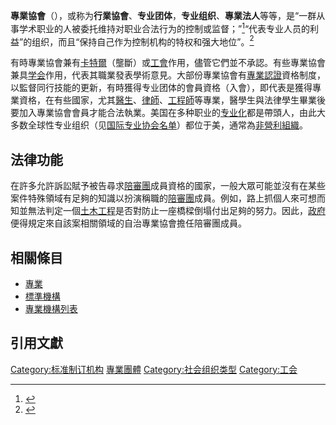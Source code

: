 '''專業協會'''（{{lang-en|Professional association}}），或称为'''行業協會'''、'''专业团体'''，'''专业组织'''、'''專業法人'''等等，是“一群从事学术职业的人被委托维持对职业合法行为的控制或监督；”<ref>{{cite web |last1=Harvey |first1=L. |authorlink1=Lee Harvey (academic) |year=2004 |title=Professional body |work=Quality Research International |series=Analytic Quality Glossary |url=http://www.qualityresearchinternational.com/glossary/professionalbody.htm |access-date=2019-03-21 |archive-date=2019-02-16 |archive-url=https://web.archive.org/web/20190216011251/http://www.qualityresearchinternational.com/glossary/professionalbody.htm |dead-url=no }}</ref>“代表专业人员的利益”的组织，而且“保持自己作为控制机构的特权和强大地位”。<ref name="Harvey_1995">{{cite book |last1=Harvey |first1=L. |authorlink1=Lee Harvey (academic) |last2=Mason |first2=S. |last3=Ward |first3=R. |title= Role of Professional Bodies in Higher Education Quality Monitoring |publisher=Quality in Higher Education Project |location=Birmingham |year=1995 |isbn=1-85920-108-3}}</ref>

有時專業協會兼有[[卡特爾|卡特爾]]（壟斷）或[[工會|工會]]作用，儘管它們並不承認。有些專業協會兼具[[学会|学会]]作用，代表其職業發表學術意見。大部份專業協會有[[專業認證|專業認證]]資格制度，以監督同行技能的更新，有時獲得专业团体的會員資格（入會），即代表是獲得專業資格，在有些國家，尤其[[醫生|醫生]]、[[律師|律師]]、[[工程師|工程師]]等專業，醫學生與法律學生畢業後要加入專業協會會員才能合法執業。美国在多种职业的[[专业化|专业化]]都是帶頭人，由此大多数全球性专业组织（见[[国际专业协会名单|国际专业协会名单]]）都位于美，通常為[[非營利組織|非營利組織]]。

== 法律功能 ==
在許多允許訴訟賦予被告尋求[[陪審團|陪審團]]成員資格的國家，一般大眾可能並沒有在某些案件特殊領域有足夠的知識以扮演稱職的[[陪審團|陪審團]]成員。例如，路上抓個人來可想而知並無法判定一個[[土木工程|土木工程]]是否對防止一座橋樑倒塌付出足夠的努力。因此，[[政府|政府]]便得規定來自該案相關領域的自治專業協會擔任陪審團成員。

== 相關條目 ==
* [[專業|專業]]
* [[標準機構|標準機構]]
* [[專業機構列表|專業機構列表]]

==引用文獻==

{{REFLIST}}

[[Category:标准制订机构|Category:标准制订机构]]
[[Category:專業團體|]]
[[Category:社会组织类型|Category:社会组织类型]]
[[Category:工会|Category:工会]]